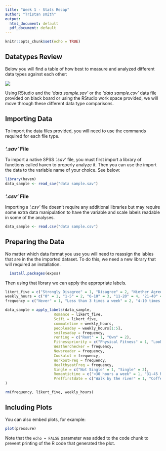 ```yaml
---
title: "Week 1 - Stats Recap"
author: "Tristan smith"
output:
  html_document: default
  pdf_document: default
---
```


```r
knitr::opts_chunk$set(echo = TRUE)
```

## Datatypes Review

  Below you will find a table of how best to measure and analyzed different data types against each other: 

![](./Data-Types.png)

Using RStudio and the *'data sample.sav'* or the *'data sample.csv'* data file provided on black board or using the RStudio work space provided, we will move through these different data type comparisons.  

## Importing Data

To import the data files provided, you will need to use the commands required for each file type. 

### *'.sav'* File

  To import a native SPSS *'.sav'* file, you must first import a library of functions called haven to properly analyze it. Then you can use the import the data to the variable name of your choice. See below:
  
```r
library(haven)
data_sample <- read_sav("data sample.sav")
```

### *'.csv'* File

  Importing a *'.csv'* file doesn't require any additional libraries but may require some extra data manipulation to have the variable and scale labels readable in some of the analyses. 
  
```r
data_sample <- read.csv("data sample.csv")
```


## Preparing the Data

  No matter which data format you use you will need to reassign the lables that are in the the imported dataset. To do this, we need a new library that will required an installation.
  
```r
  install.packages(expss)
```

  Then using that library we can apply the appropriate labels. 
```r
likert_five = c("Strongly Disagree" = 1, "Disagree" = 2, "Niether Agree nor Disagree" = 3, "Agree" = 4, "Strongly Agree" = 5)
weekly_hours = c("0" = 1, "1-5" = 2, "6-10" = 3, "11-20" = 4, "21-40" = 5, "41-100" = 6, "more than 100" = 7)
frequency = c("Never" = 1, "Less than 3 times a week" = 2, "4-10 times a week" = 3, "11-20" = 4, "more than 20 times a week" = 5)

data_sample = apply_labels(data_sample,
                      Romance = likert_five,
                      Scifi = likert_five,
                      commutetime = weekly_hours,
                      peopleaday = weekly_hours[1:5],
                      smilesaday = frequency,
                      renting = c("Rent" = 1, "Own" = 2),
                      Fitnesspriority = c("Physical Fitness" = 1, "Look Good" = 2),
                      Weatherchecker = frequency,
                      Newsreader = frequency,
                      Cookalot = frequency,
                      WorkoutFreq = frequency,
                      HealthyeatFreq = frequency,
                      Single = c("Not Single" = 1, "Single" = 2),
                      Romantictime = c("<30 hours a week" = 1, "31-45 hours a week" = 2, "61-80 hours a week" = 4, "more than 81 hours a week" = 5),
                      Preffirstdate = c("Walk by the river" = 1, "Coffee at a cafe" = 2, "Visit a museum" = 3, "See a movie" = 4)
)

rm(frequency, likert_five, weekly_hours)
```

## Including Plots

You can also embed plots, for example:

```r
plot(pressure)
```

Note that the `echo = FALSE` parameter was added to the code chunk to prevent printing of the R code that generated the plot.
